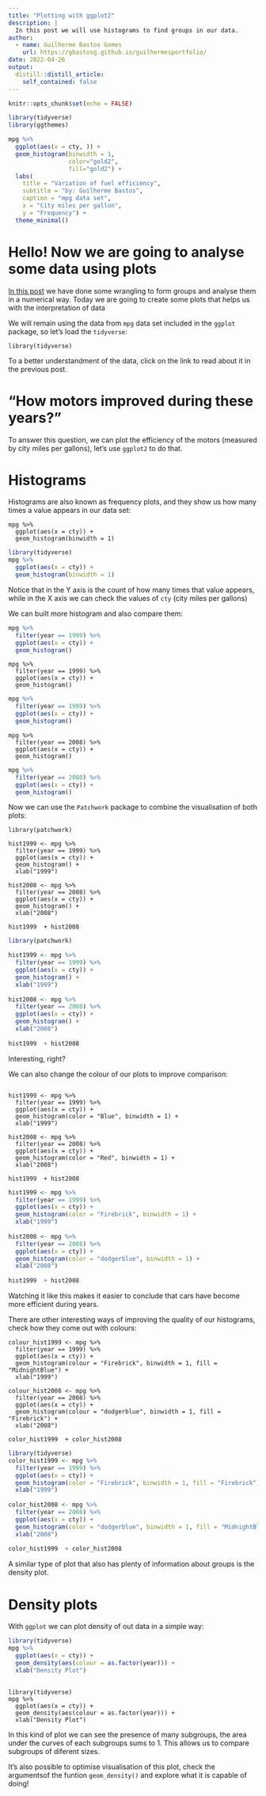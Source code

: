 ```yaml
---
title: "Plotting with ggplot2"
description: |
  In this post we will use histograms to find groups in our data.
author:
  - name: Guilherme Bastos Gomes
    url: https://gbastosg.github.io/guilhermesportfolio/
date: 2022-04-26
output:
  distill::distill_article:
    self_contained: false
---
```


```r
knitr::opts_chunk$set(echo = FALSE)
```

```r
library(tidyverse)
library(ggthemes)

mpg %>%
  ggplot(aes(x = cty, )) +
  geom_histogram(binwidth = 1,
                 color="gold2", 
                 fill="gold2") +
  labs(
    title = "Variation of fuel efficiency",
    subtitle = "by: Guilherme Bastos",
    caption = "mpg data set",
    x = "City miles per gallon",
    y = "Frequency") +
  theme_minimal()

```

# Hello! Now we are going to analyse some data using plots

[In this post](https://gbastosg.github.io/guilhermesportfolio/posts/2022-04-20-combinando-as-ferramentas-do-tidyverse/) we have done some wrangling to form groups and analyse them in a numerical way. Today we are going to create some plots that helps us with the interpretation of data

We will remain using the data from `mpg` data set included in the `ggplot` package, so let's load the `tidyverse`:

```
library(tidyverse)
```

To a better understandment of the data, click on the link to read about it in the previous post.

# "How motors improved during these years?" 

To answer this question, we can plot the efficiency of the motors (measured by city miles per gallons), let's use `ggplot2` to do that.

# Histograms

Histograms are also known as frequency plots, and they show us how many times a value appears in our data set:

```
mpg %>%
  ggplot(aes(x = cty)) +
  geom_histogram(binwidth = 1)
```

```r
library(tidyverse)
mpg %>%
  ggplot(aes(x = cty)) +
  geom_histogram(binwidth = 1)
```

Notice that in the Y axis is the count of how many times that value appears, while in the X axis we can check the values of `cty` (city miles per gallons)

We can built more histogram and also compare them:

```r
mpg %>%
  filter(year == 1999) %>%
  ggplot(aes(x = cty)) +
  geom_histogram()
```

```
mpg %>%
  filter(year == 1999) %>%
  ggplot(aes(x = cty)) +
  geom_histogram()
```


```r
mpg %>%
  filter(year == 1999) %>%
  ggplot(aes(x = cty)) +
  geom_histogram()
```


```
mpg %>%
  filter(year == 2008) %>%
  ggplot(aes(x = cty)) +
  geom_histogram()
```

```r
mpg %>%
  filter(year == 2008) %>%
  ggplot(aes(x = cty)) +
  geom_histogram()
```

Now we can use the `Patchwork` package to combine the visualisation of both plots:

```
library(patchwork)

hist1999 <- mpg %>%
  filter(year == 1999) %>%
  ggplot(aes(x = cty)) +
  geom_histogram() +
  xlab("1999")
  
hist2008 <- mpg %>%
  filter(year == 2008) %>%
  ggplot(aes(x = cty)) +
  geom_histogram() +
  xlab("2008")
  
hist1999  + hist2008
```
```r
library(patchwork)

hist1999 <- mpg %>%
  filter(year == 1999) %>%
  ggplot(aes(x = cty)) +
  geom_histogram() +
  xlab("1999")
  
hist2008 <- mpg %>%
  filter(year == 2008) %>%
  ggplot(aes(x = cty)) +
  geom_histogram() +
  xlab("2008")
  
hist1999  + hist2008
```

Interesting, right?

We can also change the colour of our plots to improve comparison:

```

hist1999 <- mpg %>%
  filter(year == 1999) %>%
  ggplot(aes(x = cty)) +
  geom_histogram(color = "Blue", binwidth = 1) +
  xlab("1999")
  
hist2008 <- mpg %>%
  filter(year == 2008) %>%
  ggplot(aes(x = cty)) +
  geom_histogram(color = "Red", binwidth = 1) +
  xlab("2008")
  
hist1999  + hist2008
```

```r
hist1999 <- mpg %>%
  filter(year == 1999) %>%
  ggplot(aes(x = cty)) +
  geom_histogram(color = "Firebrick", binwidth = 1) +
  xlab("1999")
  
hist2008 <- mpg %>%
  filter(year == 2008) %>%
  ggplot(aes(x = cty)) +
  geom_histogram(color = "dodgerblue", binwidth = 1) +
  xlab("2008")
  
hist1999  + hist2008
```

Watching it like this makes it easier to conclude that cars have become more efficient during years.

There are other interesting ways of improving the quality of our histograms, check how they come out with colours:

```
colour_hist1999 <- mpg %>%
  filter(year == 1999) %>%
  ggplot(aes(x = cty)) +
  geom_histogram(colour = "Firebrick", binwidth = 1, fill = "MidnightBlue") +
  xlab("1999")
  
colour_hist2008 <- mpg %>%
  filter(year == 2008) %>%
  ggplot(aes(x = cty)) +
  geom_histogram(colour = "dodgerblue", binwidth = 1, fill = "Firebrick") +
  xlab("2008")
  
color_hist1999  + color_hist2008
```

```r
library(tidyverse)
color_hist1999 <- mpg %>%
  filter(year == 1999) %>%
  ggplot(aes(x = cty)) +
  geom_histogram(color = "Firebrick", binwidth = 1, fill = "Firebrick") +
  xlab("1999")
  
color_hist2008 <- mpg %>%
  filter(year == 2008) %>%
  ggplot(aes(x = cty)) +
  geom_histogram(color = "dodgerblue", binwidth = 1, fill = "MidnightBlue") +
  xlab("2008")
  
color_hist1999  + color_hist2008
```


A similar type of plot that also has plenty of information about groups is the density plot.

# Density plots

With `ggplot` we can plot density of out data in a simple way:

```r
library(tidyverse)
mpg %>%
  ggplot(aes(x = cty)) +
  geom_density(aes(colour = as.factor(year))) +
  xlab("Density Plot")
  
```

```
library(tidyverse)
mpg %>%
  ggplot(aes(x = cty)) +
  geom_density(aes(colour = as.factor(year))) +
  xlab("Density Plot")
```

In this kind of plot we can see the presence of many subgroups, the area under the curves of each subgroups sums to 1. This allows us to compare subgroups of diferent sizes.

It's also possible to optimise visualisation of this plot, check the argumentsof the funtion `geom_density()` and explore what it is capable of doing!
